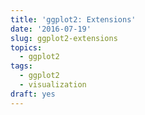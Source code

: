 ```yaml
---
title: 'ggplot2: Extensions'
date: '2016-07-19'
slug: ggplot2-extensions
topics:
  - ggplot2
tags:
  - ggplot2
  - visualization
draft: yes
---
```


